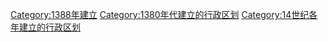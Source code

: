 {{Cat topic in year| topic=建立的行政区划|year=1388}}
[[Category:1388年建立|Category:1388年建立]]
[[Category:1380年代建立的行政区划|Category:1380年代建立的行政区划]]
[[Category:14世纪各年建立的行政区划|Category:14世纪各年建立的行政区划]]